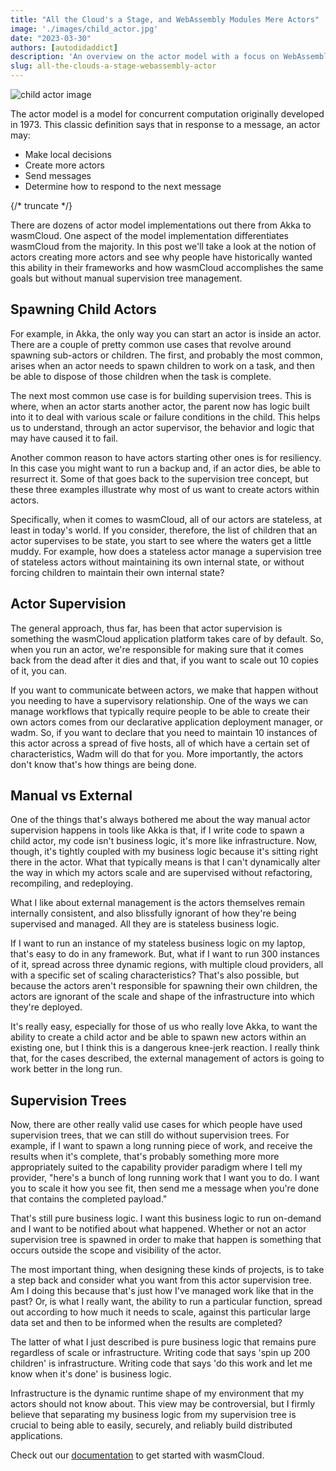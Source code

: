```yaml
---
title: "All the Cloud's a Stage, and WebAssembly Modules Mere Actors"
image: './images/child_actor.jpg'
date: "2023-03-30"
authors: [autodidaddict]
description: 'An overview on the actor model with a focus on WebAssembly'
slug: all-the-clouds-a-stage-webassembly-actor
---
```


![child actor image](./images/child_actor.jpg)

The actor model is a model for concurrent computation originally developed in 1973. This classic definition says that in response to a message, an actor may:

- Make local decisions
- Create more actors
- Send messages
- Determine how to respond to the next message

{/* truncate */}

There are dozens of actor model implementations out there from Akka to wasmCloud. One aspect of the model implementation differentiates wasmCloud from the majority. In this post we'll take a look at the notion of actors creating more actors and see why people have historically wanted this ability in their frameworks and how wasmCloud accomplishes the same goals but without manual supervision tree management.

## Spawning Child Actors

For example, in Akka, the only way you can start an actor is inside an actor. There are a couple of pretty common use cases that revolve around spawning sub-actors or children. The first, and probably the most common, arises when an actor needs to spawn children to work on a task, and then be able to dispose of those children when the task is complete.

The next most common use case is for building supervision trees. This is where, when an actor starts another actor, the parent now has logic built into it to deal with various scale or failure conditions in the child. This helps us to understand, through an actor supervisor, the behavior and logic that may have caused it to fail.

Another common reason to have actors starting other ones is for resiliency. In this case you might want to run a backup and, if an actor dies, be able to resurrect it. Some of that goes back to the supervision tree concept, but these three examples illustrate why most of us want to create actors within actors.

Specifically, when it comes to wasmCloud, all of our actors are stateless, at least in today's world. If you consider, therefore, the list of children that an actor supervises to be state, you start to see where the waters get a little muddy. For example, how does a stateless actor manage a supervision tree of stateless actors without maintaining its own internal state, or without forcing children to maintain their own internal state?

## Actor Supervision

The general approach, thus far, has been that actor supervision is something the wasmCloud application platform takes care of by default. So, when you run an actor, we're responsible for making sure that it comes back from the dead after it dies and that, if you want to scale out 10 copies of it, you can.

If you want to communicate between actors, we make that happen without you needing to have a supervisory relationship. One of the ways we can manage workflows that typically require people to be able to create their own actors comes from our declarative application deployment manager, or wadm. So, if you want to declare that you need to maintain 10 instances of this actor across a spread of five hosts, all of which have a certain set of characteristics, Wadm will do that for you. More importantly, the actors don't know that's how things are being done.

## Manual vs External

One of the things that's always bothered me about the way manual actor supervision happens in tools like Akka is that, if I write code to spawn a child actor, my code isn't business logic, it's more like infrastructure. Now, though, it's tightly coupled with my business logic because it's sitting right there in the actor. What that typically means is that I can't dynamically alter the way in which my actors scale and are supervised without refactoring, recompiling, and redeploying.

What I like about external management is the actors themselves remain internally consistent, and also blissfully ignorant of how they're being supervised and managed. All they are is stateless business logic.

If I want to run an instance of my stateless business logic on my laptop, that's easy to do in any framework. But, what if I want to run 300 instances of it, spread across three dynamic regions, with multiple cloud providers, all with a specific set of scaling characteristics? That's also possible, but because the actors aren't responsible for spawning their own children, the actors are ignorant of the scale and shape of the infrastructure into which they're deployed.

It's really easy, especially for those of us who really love Akka, to want the ability to create a child actor and be able to spawn new actors within an existing one, but I think this is a dangerous knee-jerk reaction. I really think that, for the cases described, the external management of actors is going to work better in the long run.

## Supervision Trees

Now, there are other really valid use cases for which people have used supervision trees, that we can still do without supervision trees. For example, if I want to spawn a long running piece of work, and receive the results when it's complete, that's probably something more more appropriately suited to the capability provider paradigm where I tell my provider, "here's a bunch of long running work that I want you to do. I want you to scale it how you see fit, then send me a message when you're done that contains the completed payload."

That's still pure business logic. I want this business logic to run on-demand and I want to be notified about what happened. Whether or not an actor supervision tree is spawned in order to make that happen is something that occurs outside the scope and visibility of the actor.

The most important thing, when designing these kinds of projects, is to take a step back and consider what you want from this actor supervision tree. Am I doing this because that's just how I've managed work like that in the past? Or, is what I really want, the ability to run a particular function, spread out according to how much it needs to scale, against this particular large data set and then to be informed when the results are completed?

The latter of what I just described is pure business logic that remains pure regardless of scale or infrastructure. Writing code that says 'spin up 200 children' is infrastructure. Writing code that says 'do this work and let me know when it's done' is business logic.

Infrastructure is the dynamic runtime shape of my environment that my actors should not know about. This view may be controversial, but I firmly believe that separating my business logic from my supervision tree is crucial to being able to easily, securely, and reliably build distributed applications.

Check out our [documentation](/docs/intro) to get started with wasmCloud.
